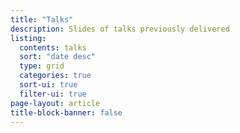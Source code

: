 ```yaml
---
title: "Talks"
description: Slides of talks previously delivered
listing:
  contents: talks
  sort: "date desc"
  type: grid
  categories: true
  sort-ui: true
  filter-ui: true
page-layout: article
title-block-banner: false
---
```

